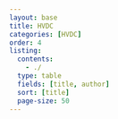 ```yaml
---
layout: base
title: HVDC
categories: [HVDC]
order: 4
listing:
  contents: 
    - ./
  type: table
  fields: [title, author]
  sort: [title]
  page-size: 50
---
```

